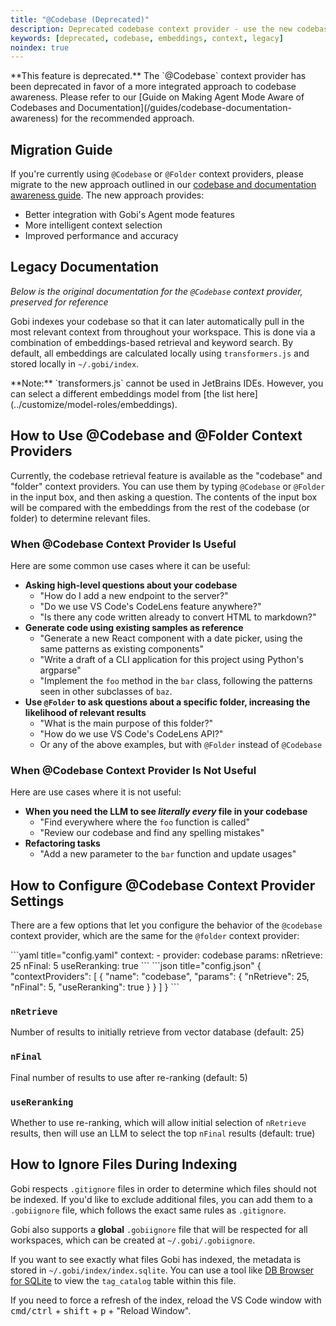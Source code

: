 ```yaml
---
title: "@Codebase (Deprecated)"
description: Deprecated codebase context provider - use the new codebase awareness approach instead
keywords: [deprecated, codebase, embeddings, context, legacy]
noindex: true
---
```


<Warning>
  **This feature is deprecated.** The `@Codebase` context provider has been deprecated in favor of a more integrated approach to codebase awareness. Please refer to our [Guide on Making Agent Mode Aware of Codebases and Documentation](/guides/codebase-documentation-awareness) for the recommended approach.
</Warning>

## Migration Guide

If you're currently using `@Codebase` or `@Folder` context providers, please migrate to the new approach outlined in our [codebase and documentation awareness guide](/guides/codebase-documentation-awareness). The new approach provides:

- Better integration with Gobi's Agent mode features
- More intelligent context selection
- Improved performance and accuracy

## Legacy Documentation

*Below is the original documentation for the `@Codebase` context provider, preserved for reference*

Gobi indexes your codebase so that it can later automatically pull in the most relevant context from throughout your workspace. This is done via a combination of embeddings-based retrieval and keyword search. By default, all embeddings are calculated locally using `transformers.js` and stored locally in `~/.gobi/index`.

<Info>
  **Note:** `transformers.js` cannot be used in JetBrains IDEs. However, you can
  select a different embeddings model from [the list
  here](../customize/model-roles/embeddings).
</Info>

## How to Use @Codebase and @Folder Context Providers

Currently, the codebase retrieval feature is available as the "codebase" and "folder" context providers. You can use them by typing `@Codebase` or `@Folder` in the input box, and then asking a question. The contents of the input box will be compared with the embeddings from the rest of the codebase (or folder) to determine relevant files.

### When @Codebase Context Provider Is Useful

Here are some common use cases where it can be useful:

- **Asking high-level questions about your codebase**
  - "How do I add a new endpoint to the server?"
  - "Do we use VS Code's CodeLens feature anywhere?"
  - "Is there any code written already to convert HTML to markdown?"
- **Generate code using existing samples as reference**
  - "Generate a new React component with a date picker, using the same patterns as existing components"
  - "Write a draft of a CLI application for this project using Python's argparse"
  - "Implement the `foo` method in the `bar` class, following the patterns seen in other subclasses of `baz`.
- **Use `@Folder` to ask questions about a specific folder, increasing the likelihood of relevant results**
  - "What is the main purpose of this folder?"
  - "How do we use VS Code's CodeLens API?"
  - Or any of the above examples, but with `@Folder` instead of `@Codebase`

### When @Codebase Context Provider Is Not Useful

Here are use cases where it is not useful:

- **When you need the LLM to see _literally every_ file in your codebase**
  - "Find everywhere where the `foo` function is called"
  - "Review our codebase and find any spelling mistakes"
- **Refactoring tasks**
  - "Add a new parameter to the `bar` function and update usages"

## How to Configure @Codebase Context Provider Settings

There are a few options that let you configure the behavior of the `@codebase` context provider, which are the same for the `@folder` context provider:

<Tabs>
  <Tab title="YAML">
  ```yaml title="config.yaml" 
  context:
    - provider: codebase
      params:
        nRetrieve: 25
        nFinal: 5
        useReranking: true
  ```
  </Tab>
  <Tab title="JSON">
  ```json title="config.json"
  {
    "contextProviders": [
      {
        "name": "codebase",
        "params": {
          "nRetrieve": 25,
          "nFinal": 5,
          "useReranking": true
        }
      }
    ]
  }
  ```
  </Tab>
</Tabs>

### `nRetrieve`

Number of results to initially retrieve from vector database (default: 25)

### `nFinal`

Final number of results to use after re-ranking (default: 5)

### `useReranking`

Whether to use re-ranking, which will allow initial selection of `nRetrieve` results, then will use an LLM to select the top `nFinal` results (default: true)

## How to Ignore Files During Indexing

Gobi respects `.gitignore` files in order to determine which files should not be indexed. If you'd like to exclude additional files, you can add them to a `.gobiignore` file, which follows the exact same rules as `.gitignore`.

Gobi also supports a **global** `.gobiignore` file that will be respected for all workspaces, which can be created at `~/.gobi/.gobiignore`.

If you want to see exactly what files Gobi has indexed, the metadata is stored in `~/.gobi/index/index.sqlite`. You can use a tool like [DB Browser for SQLite](https://sqlitebrowser.org/) to view the `tag_catalog` table within this file.

If you need to force a refresh of the index, reload the VS Code window with <kbd>cmd/ctrl</kbd> + <kbd>shift</kbd> + <kbd>p</kbd> + "Reload Window".
